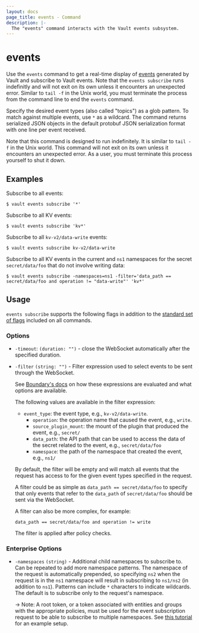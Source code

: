 ```yaml
---
layout: docs
page_title: events - Command
description: |-
  The "events" command interacts with the Vault events subsystem.
---
```


# events

Use the `events` command to get a real-time display of
[events](/vault/docs/concepts/events) generated by Vault and subscribe to Vault
events. Note that the `events subscribe` runs indefinitly and will not exit on
its own unless it encounters an unexpected error. Similar to `tail -f` in the
Unix world, you must terminate the process from the command line to end the
`events` command.

Specify the desired event types (also called "topics") as a glob pattern. To match
against multiple events, use `*` as a wildcard. The command returns serialized
JSON objects in the default protobuf JSON serialization format with one line per
event received.

Note that this command is designed to run indefinitely. It is similar to
`tail -f` in the Unix world. This command will not exit on its own unless it
encounters an unexpected error. As a user, you must terminate this process
yourself to shut it down.

## Examples

Subscribe to all events:

```shell-session
$ vault events subscribe '*'
```

Subscribe to all KV events:

```shell-session
$ vault events subscribe 'kv*'
```

Subscribe to all `kv-v2/data-write` events:

```shell-session
$ vault events subscribe kv-v2/data-write
```

Subscribe to all KV events in the current and `ns1` namespaces for the secret `secret/data/foo` that do not involve writing data:

```shell-session
$ vault events subscribe -namespaces=ns1 -filter='data_path == secret/data/foo and operation != "data-write"' 'kv*'
```

## Usage

`events subscribe` supports the following flags in addition to the [standard set of
flags](/vault/docs/commands) included on all commands.

### Options

- `-timeout`: `(duration: "")` - close the WebSocket automatically after the
  specified duration.

- `-filter` `(string: "")` - Filter expression used to select events to be sent
  through the WebSocket.

  See [Boundary's docs](/boundary/docs/concepts/filtering) on how these
  expressions are evaluated and what options are available.

  The following values are available in the filter expression:
  - `event_type`: the event type, e.g., `kv-v2/data-write`.
	- `operation`: the operation name that caused the event, e.g., `write`.
	- `source_plugin_mount`: the mount of the plugin that produced the event,
    e.g., `secret/`
	- `data_path`: the API path that can be used to access the data of the secret related to the event, e.g., `secret/data/foo`
	- `namespace`: the path of the namespace that created the event, e.g., `ns1/`

  By default, the filter will be empty and will match all events that the
  request has access to for the given event types specified in the request.

  A filter could be as simple as `data_path == secret/data/foo` to specify that
  only events that refer to the `data_path` of `secret/data/foo` should be sent
  via the WebSocket.

  A filter can also be more complex, for example:
  ```
  data_path == secret/data/foo and operation != write
  ```

  The filter is applied after policy checks.

### Enterprise Options

<EnterpriseAlert product="vault" />

- `-namespaces` `(string)` - Additional child namespaces to subscribe to. Can
  be repeated to add more namespace patterns. The namespace of the request is
  automatically prepended, so specifying `ns2` when the request is in the `ns1`
  namespace will result in subscribing to `ns1/ns2` (in addition to `ns1`).
  Patterns can include `*` characters to indicate wildcards. The default is to
  subscribe only to the request's namespace.

  -> Note: A root token, or a token associated with entities and groups with
     the appropriate policies, must be used for the event subscription
     request to be able to subscribe to multiple namespaces. See
     [this tutorial](/vault/tutorials/enterprise/namespaces) for an example
     setup.
